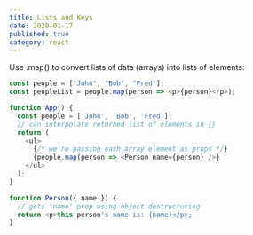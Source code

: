 ```yaml
---
title: Lists and Keys
date: 2020-01-17
published: true
category: react
---
```


Use .map() to convert lists of data (arrays) into lists of elements:


```js
const people = ["John", "Bob", "Fred"];
const peopleList = people.map(person => <p>{person}</p>);

```

```js
function App() {
  const people = ['John', 'Bob', 'Fred'];
  // can interpolate returned list of elements in {}
  return (
    <ul>
      {/* we're passing each array element as props */}
      {people.map(person => <Person name={person} />}
    </ul>
  );
}

function Person({ name }) {
  // gets 'name' prop using object destructuring
  return <p>this person's name is: {name}</p>;
}

```